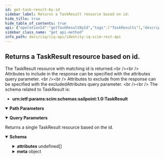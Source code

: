```yaml
---
id: get-task-result-by-id
sidebar_label: Returns a TaskResult resource based on id.
hide_title: true
hide_table_of_contents: true
api: {"operationId":"getTaskResultById","tags":["TaskResults"],"description":"The TaskResult resource with matching id is returned.<br /><br />\nAttributes to include in the response can be specified with the attributes query parameter. <br /><br />\nAttributes to exclude from the response can be specified with the excludedAttributes query parameter. <br /><br />\nThe schema related to TaskResult is:\n- **urn:ietf:params:scim:schemas:sailpoint:1.0:TaskResult**\n","parameters":[{"name":"taskResultId","in":"path","schema":{"type":"string","example":"c0a8019c802d1e5a81802eb2b57e020f"},"description":"id of TaskResult resource.","required":true},{"in":"query","name":"attributes","schema":{"type":"string","example":"host"},"description":"A comma-separated list of attributes to return in the response. This query parameter supersedes excludedAttributes, so providing the same attribute(s) to both will result in the attribute(s) being returned."},{"in":"query","name":"excludedAttributes","schema":{"type":"string","example":"name, messages"},"description":"A comma-separated list of attributes to exclude from the response. **Some attributes cannot be excluded.**"}],"responses":{"200":{"description":"Returns a single TaskResult resource based on the id.","content":{"application/json":{"schema":{"properties":{"id":{"description":"Unique identifier of the TaskResult.","type":"string","example":"c0a8019c80761c398180856488d2051d"},"name":{"description":"Name of the TaskResult.","type":"string","example":"Aggregate Composite Application"},"type":{"description":"Type of the TaskResult.","type":"string","example":"AccountAggregation"},"completionStatus":{"type":"string","description":"Completion Status of the TaskResult.","enum":["Success","Warning","Error","Terminated","TempError"],"example":"Success"},"launcher":{"description":"Launcher of the TaskResult.","type":"string","example":"james.smith"},"host":{"description":"Host of the TaskResult.","type":"string","example":"mandrake.testdomain.com"},"progress":{"description":"Progress of the TaskResult.","type":"string","example":"3/5 tasks completed."},"targetClass":{"description":"Target Class of the TaskResult.","type":"string","example":"Permission"},"targetName":{"description":"Target Name of the Task Result.","type":"string","example":"Adam.Kennedy"},"terminated":{"description":"Flag to indicate this TaskResult is terminated.","type":"boolean","example":false},"partitioned":{"description":"Flag to indicate this TaskResult is partitioned.","type":"boolean","example":true},"launched":{"type":"string","format":"date-time","description":"The launched DateTime of the TaskResult.","example":"2022-05-02T10:30:00.014-05:00"},"completed":{"type":"string","format":"date-time","description":"The completed DateTime of the TaskResult.","example":"2022-05-02T10:30:00.035-05:00"},"expiration":{"type":"string","format":"date-time","description":"The expiration DateTime of the TaskResult.","example":"2022-05-03T16:40:34.271-05:00"},"verified":{"type":"string","format":"date-time","description":"The verification DateTime of the TaskResult.","example":"2022-05-03T16:40:34.271-05:00"},"percentageComplete":{"type":"integer","description":"The percentage completed of this TaskResult.","example":30},"pendingSignOffs":{"description":"The number of pending signoffs of this TaskResult.","type":"integer","example":0},"taskDefinition":{"type":"string","description":"Name of the TaskDefinition of the TaskResult.","example":"Workflow Launcher"},"taskSchedule":{"description":"Name of the TaskSchedule of the TaskResult.","type":"string","example":"Perform Identity Request Maintenance"},"attributes":{"description":"A list of attributes of the TaskResult.","type":"array","items":{"properties":{"key":{"description":"The attribute key.","type":"string","example":"inactiveWorkItemsForwarded"},"value":{"description":"The attribute value.","type":"string","example":"0"}}}},"messages":{"description":"List of messages of the TaskResult.","type":"array","items":{"example":["Partition 2 is pending."]}},"meta":{"type":"object","properties":{"created":{"description":"DateTime when the TaskResult was created.","type":"string","format":"date-time","example":"2022-05-02T10:30:00.018-05:00"},"location":{"description":"URL to the TaskResult.","type":"string","example":"http://localhost:8080/identityiq/scim/v2/TaskResults/c0a8019c80761c398180856488d2051d"},"lastModified":{"description":"DateTime of TaskResult last modification.","type":"string","format":"date-time","example":"2022-05-02T10:30:00.036-05:00"},"version":{"description":"TaskResult version.","type":"string","example":"W\"1651505400036\""},"resourceType":{"description":"Resource type of the metadata subject.","type":"string","example":"TaskResult"}}},"schemas":{"type":"array","example":["urn:ietf:params:scim:schemas:sailpoint:1.0:TaskResult"]}}}}}}},"method":"get","path":"/TaskResults/{taskResultId}","servers":[{"url":"http://localhost:8080/identityiq/scim/v2","description":"IdentityIQ SCIM server basepath and path to API."}],"security":[{"basicAuth":[]}],"securitySchemes":{"basicAuth":{"type":"http","scheme":"basic"}},"info":{"description":"IdentityIQ REST Endpoint Interface Documentation for SCIM\n\n# Authentication\n\n<!-- ReDoc-Inject: <security-definitions> -->","version":"8.3","title":"IdentityIQ SCIM REST API"},"postman":{"name":"Returns a TaskResult resource based on id.","description":{"content":"The TaskResult resource with matching id is returned.<br /><br />\nAttributes to include in the response can be specified with the attributes query parameter. <br /><br />\nAttributes to exclude from the response can be specified with the excludedAttributes query parameter. <br /><br />\nThe schema related to TaskResult is:\n- **urn:ietf:params:scim:schemas:sailpoint:1.0:TaskResult**\n","type":"text/plain"},"url":{"path":["TaskResults",":taskResultId"],"host":["{{baseUrl}}"],"query":[{"disabled":false,"description":{"content":"A comma-separated list of attributes to return in the response. This query parameter supersedes excludedAttributes, so providing the same attribute(s) to both will result in the attribute(s) being returned.","type":"text/plain"},"key":"attributes","value":""},{"disabled":false,"description":{"content":"A comma-separated list of attributes to exclude from the response. **Some attributes cannot be excluded.**","type":"text/plain"},"key":"excludedAttributes","value":""}],"variable":[{"disabled":false,"description":{"content":"(Required) id of TaskResult resource.","type":"text/plain"},"type":"any","value":"","key":"taskResultId"}]},"header":[{"key":"Accept","value":"application/json"}],"method":"GET"}}
sidebar_class_name: "get api-method"
info_path: docs/iiq/iiq-api/identity-iq-scim-rest-api
---
```



## Returns a TaskResult resource based on id.



The TaskResult resource with matching id is returned.&lt;br /&gt;&lt;br /&gt;
Attributes to include in the response can be specified with the attributes query parameter. &lt;br /&gt;&lt;br /&gt;
Attributes to exclude from the response can be specified with the excludedAttributes query parameter. &lt;br /&gt;&lt;br /&gt;
The schema related to TaskResult is:
- **urn:ietf:params:scim:schemas:sailpoint:1.0:TaskResult**


<details style={{"marginBottom":"1rem"}} data-collapsed={false} open={true}><summary style={{}}><strong>Path Parameters</strong></summary><div><ul><ParamsItem className={"paramsItem"} param={{"name":"taskResultId","in":"path","schema":{"type":"string","example":"c0a8019c802d1e5a81802eb2b57e020f"},"description":"id of TaskResult resource.","required":true}}></ParamsItem></ul></div></details><details style={{"marginBottom":"1rem"}} data-collapsed={false} open={true}><summary style={{}}><strong>Query Parameters</strong></summary><div><ul><ParamsItem className={"paramsItem"} param={{"in":"query","name":"attributes","schema":{"type":"string","example":"host"},"description":"A comma-separated list of attributes to return in the response. This query parameter supersedes excludedAttributes, so providing the same attribute(s) to both will result in the attribute(s) being returned."}}></ParamsItem><ParamsItem className={"paramsItem"} param={{"in":"query","name":"excludedAttributes","schema":{"type":"string","example":"name, messages"},"description":"A comma-separated list of attributes to exclude from the response. **Some attributes cannot be excluded.**"}}></ParamsItem></ul></div></details><div><ApiTabs><TabItem label={"200"} value={"200"}><div>

Returns a single TaskResult resource based on the id.

</div><div><MimeTabs groupId={"mime-type"}><TabItem label={"application/json"} value={"application/json"}><SchemaTabs groupId={"schema-tabs"}><TabItem label={"Schema"} value={"Schema"}><details style={{}} data-collapsed={false} open={true}><summary style={{"textAlign":"left"}}><strong>Schema</strong></summary><div style={{"textAlign":"left","marginLeft":"1rem"}}></div><ul style={{"marginLeft":"1rem"}}><SchemaItem collapsible={false} name={"id"} required={false} schemaDescription={"Unique identifier of the TaskResult."} schemaName={"string"} qualifierMessage={undefined} defaultValue={undefined}></SchemaItem><SchemaItem collapsible={false} name={"name"} required={false} schemaDescription={"Name of the TaskResult."} schemaName={"string"} qualifierMessage={undefined} defaultValue={undefined}></SchemaItem><SchemaItem collapsible={false} name={"type"} required={false} schemaDescription={"Type of the TaskResult."} schemaName={"string"} qualifierMessage={undefined} defaultValue={undefined}></SchemaItem><SchemaItem collapsible={false} name={"completionStatus"} required={false} schemaDescription={"Completion Status of the TaskResult."} schemaName={"string"} qualifierMessage={"**Possible values:** [`Success`, `Warning`, `Error`, `Terminated`, `TempError`]"} defaultValue={undefined}></SchemaItem><SchemaItem collapsible={false} name={"launcher"} required={false} schemaDescription={"Launcher of the TaskResult."} schemaName={"string"} qualifierMessage={undefined} defaultValue={undefined}></SchemaItem><SchemaItem collapsible={false} name={"host"} required={false} schemaDescription={"Host of the TaskResult."} schemaName={"string"} qualifierMessage={undefined} defaultValue={undefined}></SchemaItem><SchemaItem collapsible={false} name={"progress"} required={false} schemaDescription={"Progress of the TaskResult."} schemaName={"string"} qualifierMessage={undefined} defaultValue={undefined}></SchemaItem><SchemaItem collapsible={false} name={"targetClass"} required={false} schemaDescription={"Target Class of the TaskResult."} schemaName={"string"} qualifierMessage={undefined} defaultValue={undefined}></SchemaItem><SchemaItem collapsible={false} name={"targetName"} required={false} schemaDescription={"Target Name of the Task Result."} schemaName={"string"} qualifierMessage={undefined} defaultValue={undefined}></SchemaItem><SchemaItem collapsible={false} name={"terminated"} required={false} schemaDescription={"Flag to indicate this TaskResult is terminated."} schemaName={"boolean"} qualifierMessage={undefined} defaultValue={undefined}></SchemaItem><SchemaItem collapsible={false} name={"partitioned"} required={false} schemaDescription={"Flag to indicate this TaskResult is partitioned."} schemaName={"boolean"} qualifierMessage={undefined} defaultValue={undefined}></SchemaItem><SchemaItem collapsible={false} name={"launched"} required={false} schemaDescription={"The launched DateTime of the TaskResult."} schemaName={"date-time"} qualifierMessage={undefined} defaultValue={undefined}></SchemaItem><SchemaItem collapsible={false} name={"completed"} required={false} schemaDescription={"The completed DateTime of the TaskResult."} schemaName={"date-time"} qualifierMessage={undefined} defaultValue={undefined}></SchemaItem><SchemaItem collapsible={false} name={"expiration"} required={false} schemaDescription={"The expiration DateTime of the TaskResult."} schemaName={"date-time"} qualifierMessage={undefined} defaultValue={undefined}></SchemaItem><SchemaItem collapsible={false} name={"verified"} required={false} schemaDescription={"The verification DateTime of the TaskResult."} schemaName={"date-time"} qualifierMessage={undefined} defaultValue={undefined}></SchemaItem><SchemaItem collapsible={false} name={"percentageComplete"} required={false} schemaDescription={"The percentage completed of this TaskResult."} schemaName={"integer"} qualifierMessage={undefined} defaultValue={undefined}></SchemaItem><SchemaItem collapsible={false} name={"pendingSignOffs"} required={false} schemaDescription={"The number of pending signoffs of this TaskResult."} schemaName={"integer"} qualifierMessage={undefined} defaultValue={undefined}></SchemaItem><SchemaItem collapsible={false} name={"taskDefinition"} required={false} schemaDescription={"Name of the TaskDefinition of the TaskResult."} schemaName={"string"} qualifierMessage={undefined} defaultValue={undefined}></SchemaItem><SchemaItem collapsible={false} name={"taskSchedule"} required={false} schemaDescription={"Name of the TaskSchedule of the TaskResult."} schemaName={"string"} qualifierMessage={undefined} defaultValue={undefined}></SchemaItem><SchemaItem collapsible={true} className={"schemaItem"}><details style={{}}><summary style={{}}><strong>attributes</strong><span style={{"opacity":"0.6"}}> undefined[]</span></summary><div style={{"marginLeft":"1rem"}}><div style={{"marginTop":".5rem","marginBottom":".5rem"}}>

A list of attributes of the TaskResult.

</div><SchemaItem collapsible={false} name={"key"} required={false} schemaDescription={"The attribute key."} schemaName={"string"} qualifierMessage={undefined} defaultValue={undefined}></SchemaItem><SchemaItem collapsible={false} name={"value"} required={false} schemaDescription={"The attribute value."} schemaName={"string"} qualifierMessage={undefined} defaultValue={undefined}></SchemaItem></div></details></SchemaItem><SchemaItem collapsible={false} name={"messages"} required={false} schemaDescription={"List of messages of the TaskResult."} schemaName={"undefined[]"} qualifierMessage={undefined} defaultValue={undefined}></SchemaItem><SchemaItem collapsible={true} className={"schemaItem"}><details style={{}}><summary style={{}}><strong>meta</strong><span style={{"opacity":"0.6"}}> object</span></summary><div style={{"marginLeft":"1rem"}}><SchemaItem collapsible={false} name={"created"} required={false} schemaDescription={"DateTime when the TaskResult was created."} schemaName={"date-time"} qualifierMessage={undefined} defaultValue={undefined}></SchemaItem><SchemaItem collapsible={false} name={"location"} required={false} schemaDescription={"URL to the TaskResult."} schemaName={"string"} qualifierMessage={undefined} defaultValue={undefined}></SchemaItem><SchemaItem collapsible={false} name={"lastModified"} required={false} schemaDescription={"DateTime of TaskResult last modification."} schemaName={"date-time"} qualifierMessage={undefined} defaultValue={undefined}></SchemaItem><SchemaItem collapsible={false} name={"version"} required={false} schemaDescription={"TaskResult version."} schemaName={"string"} qualifierMessage={undefined} defaultValue={undefined}></SchemaItem><SchemaItem collapsible={false} name={"resourceType"} required={false} schemaDescription={"Resource type of the metadata subject."} schemaName={"string"} qualifierMessage={undefined} defaultValue={undefined}></SchemaItem></div></details></SchemaItem><SchemaItem collapsible={false} name={"schemas"} required={false} schemaDescription={undefined} schemaName={"array"} qualifierMessage={undefined} defaultValue={undefined}></SchemaItem></ul></details></TabItem></SchemaTabs></TabItem></MimeTabs></div></TabItem></ApiTabs></div>
      